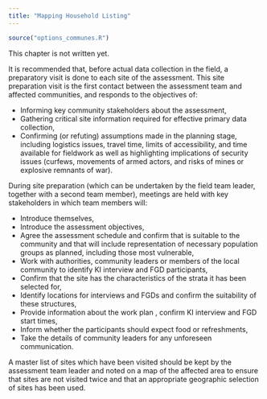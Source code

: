 ```yaml
---
title: "Mapping Household Listing"
---
```


```r
source("options_communes.R")
```


<div class="important">
This chapter is not written yet.
</div>

It is recommended that, before actual data collection in the field, a preparatory visit is done to each site of the assessment. This site preparation visit is the first contact between the assessment team and affected communities, and responds to the objectives of:

* Informing key community stakeholders about the assessment,
* Gathering critical site information required for effective primary data collection,
* Confirming (or refuting) assumptions made in the planning stage, including logistics issues, travel time, limits of accessibility, and time available for fieldwork as well as highlighting implications of security issues (curfews, movements of armed actors, and risks of mines or  explosive remnants of war).

During site preparation (which can be undertaken by the field team leader, together with a second team member), meetings are held with key stakeholders in which team members will:

* Introduce themselves, 
* Introduce the assessment objectives,
* Agree the assessment schedule and confirm that is suitable to the community and that will include representation of necessary population groups as planned, including those most vulnerable,   
* Work with authorities, community leaders or members of the local community to identify KI interview and FGD participants,
* Confirm that the site has the characteristics of the strata it has been selected for,
* Identify locations for interviews and FGDs and confirm the suitability of these structures, 
* Provide information about the work plan , confirm KI interview and FGD start times,  
* Inform whether the participants should expect food or refreshments,
* Take the details of community leaders for any unforeseen communication. 

A master list of sites which have been visited should be kept by the assessment team leader and noted on a map of the affected area to ensure that sites are not visited twice and that an appropriate geographic selection of sites has been used.  
